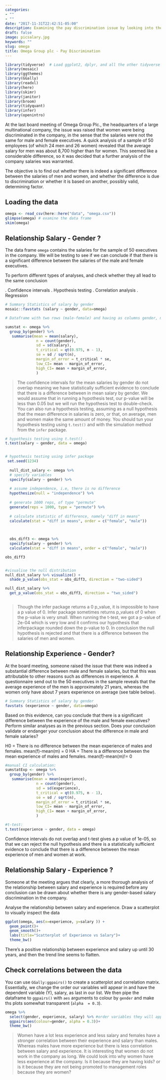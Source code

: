 ```yaml
---
categories:
- ""
- ""
date: "2017-11-31T22:42:51-05:00"
description: Examining the pay discrimination issue by looking into the relationship of factors such as salary, gender, and experience.
draft: false
image: picsalary.jpg
keywords: ""
slug: omega
title: Omega Group plc - Pay Discrimination
---
```


```r
library(tidyverse)  # Load ggplot2, dplyr, and all the other tidyverse packages
library(mosaic)
library(ggthemes)
library(GGally)
library(readxl)
library(here)
library(skimr)
library(janitor)
library(broom)
library(tidyquant)
library(infer)
library(openintro)
```

At the last board meeting of Omega Group Plc., the headquarters of a large multinational company, the issue was raised that women were being discriminated in the company, in the sense that the salaries were not the same for male and female executives. A quick analysis of a sample of 50 employees (of which 24 men and 26 women) revealed that the average salary for men was about 8,700 higher than for women. This seemed like a considerable difference, so it was decided that a further analysis of the company salaries was warranted. 

The objective is to find out whether there is indeed a significant difference between the salaries of men and women, and whether the difference is due to discrimination or whether it is based on another, possibly valid, determining factor. 

## Loading the data


```r
omega <- read_csv(here::here("data", "omega.csv"))
glimpse(omega) # examine the data frame
skim(omega)
```

## Relationship Salary - Gender ?

The data frame `omega`  contains the salaries for the sample of 50 executives in the company. We will be testing to see if we can conclude if that there is a significant difference between the salaries of the male and female executives.

To perform different types of analyses, and check whether they all lead to the same conclusion 

.	Confidence intervals
.	Hypothesis testing
.	Correlation analysis
.	Regression


```r
# Summary Statistics of salary by gender
mosaic::favstats (salary ~ gender, data=omega)

# Dataframe with two rows (male-female) and having as columns gender, mean, SD, sample size, the t-critical value, the standard error, the margin of error, and the low/high endpoints of a 95% condifence interval

sumstat <- omega %>% 
  group_by(gender) %>% 
   summarise(mean = mean(salary),
              n = count(gender),
              sd = sd(salary),
              t_critical = qt(0.975, n - 1),
              se = sd / sqrt(n),
              margin_of_error = t_critical * se,
              low_CI= mean - margin_of_error,
              high_CI= mean + margin_of_error,
              )


```

> The confidence intervals for the mean salaries by gender do not overlap meaning we have statistically sufficient evidence to conclude that there is a difference between in mean salary by gender. We would assume that in running a hypothesis test, our p-value will be less than 0.05 but we will run the hypothesis test to double-check. 
You can also run a hypothesis testing, assuming as a null hypothesis that the mean difference in salaries is zero, or that, on average, men and women make the same amount of money. You should tun your hypothesis testing using `t.test()` and with the simulation method from the `infer` package.

```r
# hypothesis testing using t.test() 
t.test(salary ~ gender, data = omega)


# hypothesis testing using infer package
 set.seed(1234)
 
  null_dist_salary <- omega %>%
  # specify variables
  specify(salary ~ gender) %>%
  
  # assume independence, i.e, there is no difference
  hypothesize(null = "independence") %>%
  
  # generate 1000 reps, of type "permute"
  generate(reps = 1000, type = "permute") %>%
  
  # calculate statistic of difference, namely "diff in means"
  calculate(stat = "diff in means", order = c("female", "male"))
  

  
  obs_diff3 <- omega %>%
  specify(salary ~ gender) %>%
  calculate(stat = "diff in means", order = c("female", "male"))

obs_diff3


#visualise the null distribution 
null_dist_salary %>% visualize() +
  shade_p_value(obs_stat = obs_diff3, direction = "two-sided")

null_dist_salary %>%
  get_p_value(obs_stat = obs_diff3, direction = "two_sided")



```

> Though the infer package returns a 0 p_value, it is impossible to have a p value of 0. Infer package sometimes returns p_values of 0 when the p-value is very small. When running the t-test, we got a p-value of 2e-04 which is very low and it confirms our hypothesis that inferpackage rounded down the p-value to 0. In conclusion  the null hypothesis is rejected and that there is a difference between the salaries of men and women. 

## Relationship Experience - Gender?

At the board meeting, someone raised the issue that there was indeed a substantial difference between male and female salaries, but that this was attributable to other reasons such as differences in experience. A questionnaire send out to the 50 executives in the sample reveals that the average experience of the men is approximately 21 years, whereas the women only have about 7 years experience on average (see table below).

```r
# Summary Statistics of salary by gender
favstats (experience ~ gender, data=omega)

```

Based on this evidence, can you conclude that there is a significant difference between the experience of the male and female executives? Perform similar analyses as in the previous section. Does your conclusion validate or endanger your conclusion about the difference in male and female salaries?  

H0 = There is no difference between the mean experience of males and females. mean(f)-mean(m) = 0
HA = There is a difference between the mean experience of males and females. mean(f)-mean(m)!= 0

```r
#manual CI calculation:
sumstatExp <- omega %>% 
  group_by(gender) %>% 
   summarise(mean = mean(experience),
              n = count(gender),
              sd = sd(experience),
              t_critical = qt(0.975, n - 1),
              se = sd / sqrt(n),
              margin_of_error = t_critical * se,
              low_CI= mean - margin_of_error,
              high_CI= mean + margin_of_error,
              )

#t-test:
t.test(experience ~ gender, data = omega)


```
Confidence intervals do not overlap and t-test gives a p value of 1e-05, so that we can reject the null hypothesis and there is a statistically sufficient evidence to conclude that there is a difference between the mean experience of men and women at work. 


## Relationship Salary - Experience ?

Someone at the meeting argues that clearly, a more thorough analysis of the relationship between salary and experience is required before any conclusion can be drawn about whether there is any gender-based salary discrimination in the company.

Analyse the relationship between salary and experience. Draw a scatterplot to visually inspect the data


```r

ggplot(omega, aes(x=experience, y=salary )) +
  geom_point()+
  geom_smooth()+
  labs(title="Scatterplot of Experience vs Salary")+
  theme_bw()


```
There's a positive relationship between experience and salary up until 30 years, and then the trend line seems to flatten.

## Check correlations between the data
You can use `GGally:ggpairs()` to create a scatterplot and correlation matrix. Essentially, we change the order our variables will appear in and have the dependent variable (Y), salary, as last in our list. We then pipe the dataframe to `ggpairs()` with `aes` arguments to colour by `gender` and make ths plots somewhat transparent (`alpha  = 0.3`).

```r
omega %>% 
  select(gender, experience, salary) %>% #order variables they will appear in ggpairs()
  ggpairs(aes(colour=gender, alpha = 0.3))+
  theme_bw()
```

> Women have a lot less experience and less salary and females have a stronger correlation between their experience and salary than males. Whereas males have more experience but there is less correlation between salary and experience. 
It is interesting that women do not work in the company as long. We could look into why women have less experience at the company. Is it because they are having kids? or is it because they are not being promoted to management roles because they are women? 
